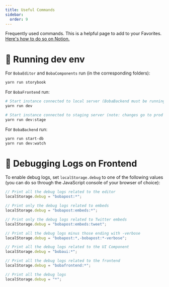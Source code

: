 ```yaml
---
title: Useful Commands
sidebar:
  order: 9
---
```


Frequently used commands. This is a helpful page to add to your Favorites.
[Here's how to do so on Notion.](https://www.notion.so/notion/Navigate-Notion-left-sidebar-7ef7287cee00464d9a813073b02ce24a#cb2f704bec9b420d94babc8685ea358b)

# 🚚 Running dev env

For `BobaEditor` and `BobaComponents` run (in the corresponding folders):

```bash showLineNumbers
yarn run storybook
```

For `BobaFrontend` run:

```bash showLineNumbers
# Start instance connected to local server (BobaBackend must be running)
yarn run dev

# Start instance connected to staging server (note: changes go to prod DB)
yarn run dev:stage
```

For `BobaBackend` run:

```bash showLineNumbers
yarn run start-db
yarn run dev:watch
```

# 🚢 Debugging Logs on Frontend

To enable debug logs, set `localStorage.debug` to one of the following values
(you can do so through the JavaScript console of your browser of choice):

```jsx
// Print all the debug logs related to the editor
localStorage.debug = "bobapost:*";

// Print only the debug logs related to embeds
localStorage.debug = "bobapost:embeds:*";

// Print only the debug logs related to Twitter embeds
localStorage.debug = "bobapost:embeds:tweet";

// Print all the debug logs minus those ending with -verbose
localStorage.debug = "bobapost:*,-bobapost:*-verbose";

// Print all the debug logs related to the UI Component
localStorage.debug = "bobaui:*";

// Print all the debug logs related to the frontend
localStorage.debug = "bobafrontend:*";

// Print all the debug logs
localStorage.debug = "*";
```
